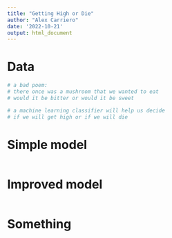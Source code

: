```yaml
---
title: "Getting High or Die"
author: "Alex Carriero"
date: '2022-10-21'
output: html_document
---
```


# Data

```r
# a bad poem:  
# there once was a mushroom that we wanted to eat 
# would it be bitter or would it be sweet 

# a machine learning classifier will help us decide 
# if we will get high or if we will die
```

# Simple model

```r

```

# Improved model

```r

```

# Something

```r

```

